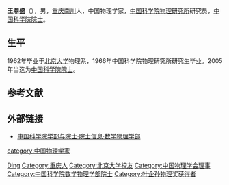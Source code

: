 '''王鼎盛'''（{{bd|1940年|}}），男，[[重庆市|重庆]][[南川县|南川]]人，中国物理学家，[[中国科学院物理研究所|中国科学院物理研究所]]研究员，[[中国科学院院士|中国科学院院士]]。

== 生平 ==
1962年毕业于[[北京大学|北京大学]]物理系，1966年中国科学院物理研究所研究生毕业。2005年当选为[[中国科学院院士|中国科学院院士]]。

== 参考文献 ==
{{reflist}}

== 外部链接 ==
* [https://web.archive.org/web/20120308190537/http://sourcedb.cas.cn/sourcedb_ad_cas/zw2/ysxx/sxwlxb/ 中国科学院学部与院士·院士信息·数学物理学部]

{{中国科学家小作品}}
{{中国科学院数学物理学部院士}}
{{Navboxes 
| title  = 王鼎盛在[[中国物理学会|中国物理学会]]的职务
| list1  =
{{中国物理学会第七届理事会}}
{{中国物理学会第八届理事会}}
}}

{{Authority control}}
{{DEFAULTSORT:Wang王}}
[[Category:王姓|Ding]]
[[Category:重庆人|Category:重庆人]]
[[Category:北京大学校友|Category:北京大学校友]]
[[category:中国物理学家|category:中国物理学家]]
[[Category:中国物理学会理事|Category:中国物理学会理事]]
[[Category:中国科学院数学物理学部院士|Category:中国科学院数学物理学部院士]]
[[Category:叶企孙物理奖获得者|Category:叶企孙物理奖获得者]]